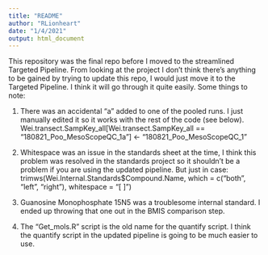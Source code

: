 ```yaml
---
title: "README"
author: "RLionheart"
date: "1/4/2021"
output: html_document
---
```


This repository was the final repo before I moved to the streamlined Targeted Pipeline. From looking at the project I don't think there's anything to be gained by trying to update this repo, I would just move it to the Targeted Pipeline. I think it will go through it quite easily. Some things to note:

1. There was an accidental "a" added to one of the pooled runs. I just manually edited it so it works with the rest of the code (see below).
Wei.transect.SampKey_all[Wei.transect.SampKey_all == "180821_Poo_MesoScopeQC_1a"] <- "180821_Poo_MesoScopeQC_1"

2. Whitespace was an issue in the standards sheet at the time, I think this problem was resolved in the standards project so it shouldn't be a problem if you are using the updated pipeline. But just in case:
trimws(Wei.Internal.Standards$Compound.Name, which = c("both", "left", "right"), whitespace = "[ \t\r\n]")

3. Guanosine Monophosphate 15N5 was a troublesome internal standard. I ended up throwing that one out in the BMIS comparison step.

4. The "Get_mols.R" script is the old name for the quantify script. I think the quantify script in the updated pipeline is going to be much easier to use.
